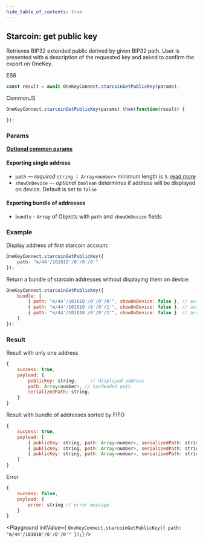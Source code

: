 ```yaml
---
hide_table_of_contents: true
---
```



## Starcoin: get public key

Retrieves BIP32 extended public derived by given BIP32 path.
User is presented with a description of the requested key and asked to confirm the export on OneKey.

ES6
```javascript
const result = await OneKeyConnect.starcoinGetPublicKey(params);
```

CommonJS
```javascript
OneKeyConnect.starcoinGetPublicKey(params).then(function(result) {

});
```

### Params
[**Optional common params**](./commonParams)

#### Exporting single address

* `path` — *required* `string | Array<number>` minimum length is `3`. [read more](./path)
* `showOnDevice` — *optional* `boolean` determines if address will be displayed on device. Default is set to `false`

#### Exporting bundle of addresses

* `bundle` - `Array` of Objects with `path` and `showOnDevice` fields

### Example

Display address of first starcoin account:

```javascript
OneKeyConnect.starcoinGetPublicKey({
    path: "m/44'/101010'/0'/0'/0'"
});
```

Return a bundle of starcoin addresses without displaying them on device:

```javascript
OneKeyConnect.starcoinGetPublicKey({
    bundle: [
        { path: "m/44'/101010'/0'/0'/0'", showOnDevice: false }, // account 1
        { path: "m/44'/101010'/0'/0'/1'", showOnDevice: false }, // account 2
        { path: "m/44'/101010'/0'/0'/2'", showOnDevice: false }  // account 3
    ]
});
```

### Result

Result with only one address

```javascript
{
    success: true,
    payload: {
        publicKey: string,     // displayed address
        path: Array<number>, // hardended path
        serializedPath: string,
    }
}
```

Result with bundle of addresses sorted by FIFO

```javascript
{
    success: true,
    payload: [
        { publicKey: string, path: Array<number>, serializedPath: string }, // account 1
        { publicKey: string, path: Array<number>, serializedPath: string }, // account 2
        { publicKey: string, path: Array<number>, serializedPath: string }  // account 3
    ]
}
```

Error

```javascript
{
    success: false,
    payload: {
        error: string // error message
    }
}
```

<Playground
    initValue={
`OneKeyConnect.starcoinGetPublicKey({
    path: "m/44'/101010'/0'/0'/0'"
});`}
/>
